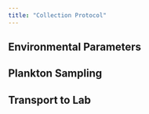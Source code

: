 ```yaml
---
title: "Collection Protocol"
---
```


## Environmental Parameters

## Plankton Sampling

## Transport to Lab
